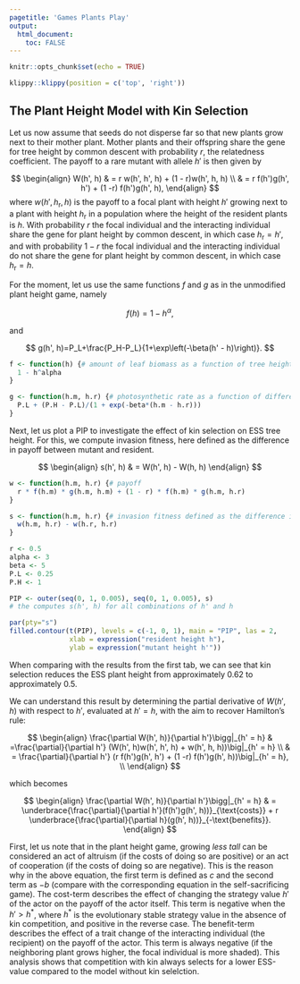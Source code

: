 ```yaml
---
pagetitle: 'Games Plants Play'
output: 
  html_document:
    toc: FALSE
---
```


```r
knitr::opts_chunk$set(echo = TRUE)
```

```r
klippy::klippy(position = c('top', 'right'))
```

<!-- # Games Plants Play {.tabset} -->

## The Plant Height Model with Kin Selection

Let us now assume that seeds do not disperse far so that new plants grow next to their mother plant. Mother plants and their offspring share the gene for tree height by common descent with probability $r$, the relatedness coefficient. The payoff to a rare mutant with allele $h'$ is then given by

$$
\begin{align}
W(h', h)    & = r w(h', h', h) + (1 - r)w(h', h, h) \\
            & = r f(h')g(h', h') + (1 -r) f(h')g(h', h),
\end{align}
$$
where $w(h', h_{\mathrm r}, h)$ is the payoff to a focal plant with height $h'$ growing next to a plant with height $h_{\mathrm r}$ in a population where the height of the resident plants is $h$. With probability $r$ the focal individual and the interacting individual share the gene for plant height by common descent, in which case $h_{\mathrm r}=h'$, and with probability $1-r$ the focal individual and the interacting individual do not share the gene for plant height by common descent, in which case $h_{\mathrm r}=h$.

For the moment, let us use the same functions $f$ and $g$ as in the unmodified plant height game, namely

$$
f(h)=1-h^\alpha,
$$

and

$$
g(h', h)=P_L+\frac{P_H-P_L}{1+\exp\left(-\beta(h' - h)\right)}.
$$

```r
f <- function(h) {# amount of leaf biomass as a function of tree height
  1 - h^alpha
}

g <- function(h.m, h.r) {# photosynthetic rate as a function of difference in tree height
  P.L + (P.H - P.L)/(1 + exp(-beta*(h.m - h.r)))
}
```

Next, let us plot a PIP to investigate the effect of kin selection on ESS tree height. For this, we compute invasion fitness, here defined as the difference in payoff between mutant and resident.

$$
\begin{align}
s(h', h) & = W(h', h) - W(h, h)
\end{align}
$$

```r
w <- function(h.m, h.r) {# payoff
  r * f(h.m) * g(h.m, h.m) + (1 - r) * f(h.m) * g(h.m, h.r)
}

s <- function(h.m, h.r) {# invasion fitness defined as the difference in payoff
  w(h.m, h.r) - w(h.r, h.r)  
}
```

```r
r <- 0.5
alpha <- 3
beta <- 5
P.L <- 0.25
P.H <- 1

PIP <- outer(seq(0, 1, 0.005), seq(0, 1, 0.005), s)
# the computes s(h', h) for all combinations of h' and h

par(pty="s")
filled.contour(t(PIP), levels = c(-1, 0, 1), main = "PIP", las = 2,
               xlab = expression("resident height h"),
               ylab = expression("mutant height h'"))
```

When comparing with the results from the first tab, we can see that kin selection reduces the ESS plant height from approximately 0.62 to approximately 0.5.

We can understand this result by determining the partial derivative of $W(h', h)$ with respect to $h'$, evaluated at $h' = h$, with the aim to recover Hamilton's rule:

$$
\begin{align}
\frac{\partial W(h', h)}{\partial h'}\bigg|_{h' = h} 
  & =\frac{\partial}{\partial h'} (W(h', h)w(h', h', h) + w(h', h, h))\big|_{h' = h} \\
  & = \frac{\partial}{\partial h'} (r f(h')g(h', h') + (1 -r) f(h')g(h', h))\big|_{h' = h}, \\
\end{align}
$$

which becomes

$$
\begin{align}
\frac{\partial W(h', h)}{\partial h'}\bigg|_{h' = h} 
  & = \underbrace{\frac{\partial}{\partial h'}(f(h')g(h', h))}_{\text{costs}} + r \underbrace{\frac{\partial}{\partial h}(g(h', h))}_{-\text{benefits}}.
\end{align}
$$

First, let us note that in the plant height game, growing *less tall* can be considered an act of altruism (if the costs of doing so are positive) or an act of cooperation (if the costs of doing so are negative). This is the reason why in the above equation, the first term is defined as $c$ and the second term as $-b$ (compare with the corresponding equation in the self-sacrificing game). The cost-term describes the effect of changing the strategy value $h'$ of the actor on the payoff of the actor itself. This term is negative when the $h'>h^*$, where $h^*$ is the evolutionary stable strategy value in the absence of kin competition, and positive in the reverse case. The benefit-term describes the effect of a trait change of the interacting individual (the recipient) on the payoff of the actor. This term is always negative (if the neighboring plant grows higher, the focal individual is more shaded). This analysis shows that competition with kin always selects for a lower ESS-value compared to the model without kin selelction.

<!--
## The Modified Plant Height Model with Kin Selection

Let us repeat this analysis but for the modified plant height game where minimum level of photosynthesis, $P_L$, is a function of the degree of shading. Earlier we defined this function as

$$
P_L(h', h) = P_{L, \mathrm{mean}} + P_{L, \mathrm{var}}\left(\frac{1}{1+\exp\left(\gamma(h' - h)\right)}- \frac{1}{2}\right),
$$

```r
P.L.flex <- function(h.m, h.r) {# P.L.flex is the name of the function that makes the minimum photosynthetic activity a function of the degree of shading of the leaves by the neighboring plant
  P.L.mean + P.L.var*(1 / (1 + exp(gamma*(h.m - h.r))) - 1/2)
}

# the parameter P.L.mean gives P.L when h'= h
P.L.mean <- 0.25

# next the parameter determining the maximum difference in P.L between
# completely shaded and maximally sun exposed
P.L.var <- 0.5

# finally the parameter determining how fast P.L increases with increased
# shading from a competitor
gamma <- 10 

curve(P.L.flex(x, h.r = 0.5), from = 0, to = 1, xlab = expression(height ~ "h'"), ylab = expression("minimum photosynthesis, " * P[L]("h'", h * "=0.5")))
```

This gives us a new function of the amount of photosynthesis per leave, as defined earlier.

```r
g.flex <- function(h.m, h.r) { # this a new function for g(h', h) that incorporates our new function for P.L
  P.L.flex(h.m, h.r) + (P.H - P.L.flex(h.m, h.r))/(1 + exp(-beta*(h.m - h.r)))
}

beta <- 5 # how fast does g change
P.H <- 1 # maximum photosynthesis (identical in both versions of the model)

g <- function(h.m, h.r) { # the old function g(h', h) for comparison
  P.L + (P.H - P.L)/(1 + exp(-beta*(h.m - h.r)))
}

P.L <- 0.25 # parameter determining the minimum photosynthesis in model with fixed P.L,
# here chosen to be equal to P.L.mean <- 0.25 for comparison

curve(g.flex(x, h.r = 0.5), from = 0, to = 1, xlab = expression("plant height, h'"), ylim = c(0,1), ylab = expression("photosythesis/leaf, g(h', h = 0.5)"), col = "blue")
curve(g(x, h.r = 0.5), from = 0, to = 1, col = "orange", add = TRUE)
legend("topleft", legend = c(expression(P[L] * " variable "),
                              expression(P[L] * " fixed ")), lty =1, col = c("blue", "orange"))
```

Let us put all this together to produce a PIP

```r
w <- function(h.m, h.r) {# payoff, now using the function g.flex
  r * f(h.m) * g.flex(h.m, h.m) + (1 - r) * f(h.m) * g.flex(h.m, h.r)
}

s <- function(h.m, h.r) {# invasion fitness defined as the difference in payoff
  w(h.m, h.r) - w(h.r, h.r)  
}
# Note that w(h.r, h.r) simplifies to f(h)g(h, h).

r <- 0.5
alpha <- 3
beta <- 5
P.L <- 0.25
P.H <- 1

PIP <- outer(seq(0, 1, 0.005), seq(0, 1, 0.005), s)
# the computes s(h', h) for all combinations of h' and h

par(pty="s")
filled.contour(t(PIP), levels = c(-1, 0, 1), main = "PIP", las = 2,
               xlab = expression("resident height h"),
               ylab = expression("mutant height h'"))
```

As we can see, in the modified plant height game, kin selection reduces the ESS plant height from approximately 0.42 to approximately 0.3.

In order to determine whether a mutant *p'* will replace the resident *p* or coexist with it, we plot the mirror image of a PIP (mirrored over the 45-degree line).

```r
s.flipped.roles <- function(h.m, h.r) {
  w(h.r, h.m) - w(h.m, h.m)
}

PIP.mirrored <- outer(seq(0, 1, 0.005), seq(0, 1, 0.005), s.flipped.roles)

par(pty="s")
filled.contour(t(PIP.mirrored), levels = c(-1, 0, 1), las = 2, main = "PIP.mirrored",
               xlab = expression("height h"),
               ylab = expression("height h'"))
```

```r
par(pty="s")
TEP <- ifelse(PIP > 0 & PIP.mirrored > 0, 1, ifelse(PIP < 0 & PIP.mirrored < 0, -1, 0))

filled.contour(t(TEP), levels = c(-1.5, -0.5, 0.5, 1.5), col = c("red", "blue", "green"),
plot.title={
  title(main = "PIP and PIP.mirrored superimposed")
  title(xlab=expression("height h"))
  title(ylab=expression("height h'"))
  abline(0, 1, lwd = 1)
})

# green area: mutual invadability resulting in coexistence
# blue area: one trait value can invade the other but not vice versa,
# resulting in fixation of one of the genotypes
```

The possibility for evolutionary branching does not seem to be affected by kin selection.
-->
